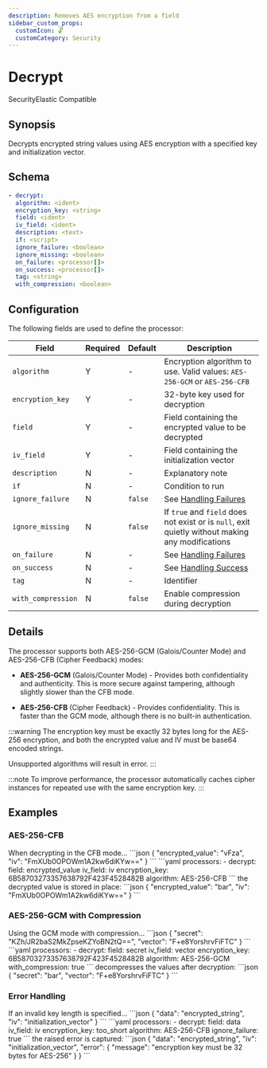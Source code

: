 ```yaml
---
description: Removes AES encryption from a field
sidebar_custom_props: 
  customIcon: 🔓
  customCategory: Security
---
```


# Decrypt

<span className="theme-doc-version-badge badge badge--primary">Security</span><span className="theme-doc-version-badge badge badge--secondary">Elastic Compatible</span>

## Synopsis

Decrypts encrypted string values using AES encryption with a specified key and initialization vector.

## Schema

```yaml {2-5}
- decrypt:
  algorithm: <ident>
  encryption_key: <string>
  field: <ident>
  iv_field: <ident>
  description: <text>
  if: <script>
  ignore_failure: <boolean>
  ignore_missing: <boolean>
  on_failure: <processor[]>
  on_success: <processor[]>
  tag: <string>
  with_compression: <boolean>
```

## Configuration

The following fields are used to define the processor:

|Field|Required|Default|Description|
|---|---|---|---|
|`algorithm`|Y|-|Encryption algorithm to use. Valid values: `AES-256-GCM` or `AES-256-CFB`|
|`encryption_key`|Y|-|32-byte key used for decryption|
|`field`|Y|-|Field containing the encrypted value to be decrypted|
|`iv_field`|Y|-|Field containing the initialization vector|
|`description`|N|-|Explanatory note|
|`if`|N|-|Condition to run|
|`ignore_failure`|N|`false`|See [Handling Failures](../handling-failures.mdx)|
|`ignore_missing`|N|`false`|If `true` and `field` does not exist or is `null`, exit quietly without making any modifications|
|`on_failure`|N|-|See [Handling Failures](../handling-failures.mdx)|
|`on_success`|N|-|See [Handling Success](../handling-success.mdx)|
|`tag`|N|-|Identifier|
|`with_compression`|N|`false`|Enable compression during decryption|

## Details

The processor supports both AES-256-GCM (Galois/Counter Mode) and AES-256-CFB (Cipher Feedback) modes:

* **AES-256-GCM** (Galois/Counter Mode) - Provides both confidentiality and authenticity. This is more secure against tampering, although slightly slower than the CFB mode.

* **AES-256-CFB** (Cipher Feedback) - Provides confidentiality. This is faster than the GCM mode, although there is no built-in authentication.

:::warning
The encryption key must be exactly 32 bytes long for the AES-256 encryption, and both the encrypted value and IV must be base64 encoded strings.

Unsupported algorithms will result in error.
:::

:::note
To improve performance, the processor automatically caches cipher instances for repeated use with the same encryption key.
:::

## Examples

### AES-256-CFB

<ExampleGrid>
  <CommentCol>
    When decrypting in the CFB mode...
  </CommentCol>
  <CodeCol>
    ```json
    {
      "encrypted_value": "vFza",
      "iv": "FmXUb0OPOWm1A2kw6diKYw=="
    }
    ```
    ```yaml
    processors:
      - decrypt:
        field: encrypted_value
        iv_field: iv
        encryption_key: 6B58703273357638792F423F4528482B
        algorithm: AES-256-CFB
    ```
  </CodeCol>
  <CommentCol>
    the decrypted value is stored in place:
  </CommentCol>
  <CodeCol>
    ```json
    {
      "encrypted_value": "bar",
      "iv": "FmXUb0OPOWm1A2kw6diKYw=="
    }
    ```
  </CodeCol>
</ExampleGrid>

### AES-256-GCM with Compression

<ExampleGrid>
  <CommentCol>
    Using the GCM mode with compression...
  </CommentCol>
  <CodeCol>
    ```json
    {
      "secret": "KZh/JR2baS2MkZpseKZYoBN2tQ==",
      "vector": "F+e8YorshrvFiFTC"
    }
    ```
    ```yaml
    processors:
      - decrypt:
        field: secret
        iv_field: vector
        encryption_key: 6B58703273357638792F423F4528482B
        algorithm: AES-256-GCM
        with_compression: true
    ```
  </CodeCol>
  <CommentCol>
    decompresses the values after decryption:
  </CommentCol>
  <CodeCol>
    ```json
    {
      "secret": "bar",
      "vector": "F+e8YorshrvFiFTC"
    }
    ```
  </CodeCol>
</ExampleGrid>

### Error Handling

<ExampleGrid>
  <CommentCol>
    If an invalid key length is specified...
  </CommentCol>
  <CodeCol>
    ```json
    {
      "data": "encrypted_string",
      "iv": "initialization_vector"
    }
    ```
    ```yaml
    processors:
      - decrypt:
        field: data
        iv_field: iv
        encryption_key: too_short
        algorithm: AES-256-CFB
        ignore_failure: true
    ```
  </CodeCol>
  <CommentCol>
    the raised error is captured:
  </CommentCol>
  <CodeCol>
    ```json
    {
      "data": "encrypted_string",
      "iv": "initialization_vector",
      "error": {
        "message": "encryption key must be 32 bytes for AES-256"
      }
    }
    ```
  </CodeCol>
</ExampleGrid>
